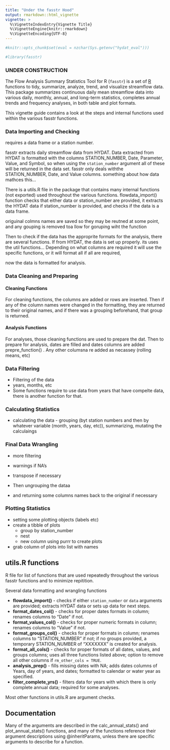 ```yaml
---
title: "Under the fasstr Hood"
output: rmarkdown::html_vignette
vignette: >
  %\VignetteIndexEntry{Vignette Title}
  %\VignetteEngine{knitr::rmarkdown}
  %\VignetteEncoding{UTF-8}
---
```


```r
#knitr::opts_chunk$set(eval = nzchar(Sys.getenv("hydat_eval")))
```

```r
#library(fasstr)
```

### UNDER CONSTRUCTION

The Flow Analysis Summary Statistics Tool for R (`fasstr`) is a set of [R](http://www.r-project.org) functions to tidy, summarize, analyze, trend, and visualize streamflow data. This package summarizes continuous daily mean streamflow data into various daily, monthly, annual, and long-term statistics, completes annual trends and frequency analyses, in both table and plot formats.

This vignette guide contains a look at the steps and internal functions used within the various fasstr functions.



### Data Importing and Checking

requires a data frame or a station number.

fasstr extracts daily streamflow data from HYDAT.  Data extracted from HYDAT is formatted with the columns STATION_NUMBER, Date, Parameter, Value, and Symbol, so when using the `station_number` argument all of these will be returned in the data set.  fasstr only deals withthe STATION_NUMBER, Date, and Value columns.  something about how data mathces this... 


There is a utils.R file in the package that contains many internal functions (not exported) used throughout the various functions. flowdata_import() function checks that either data or station_number are provided, it extracts the HYDAT data if station_number is provided, and checks if the data is a data frame.

origuinal colmns names are saved so they may be reutned at some point, and any gouping is removed toa llow for goruping wiht the function

Then to check if the data has the approprite formats for the analysis, there are several functions. If from HYDAT, the data is set up properly. its uses the util functions... Depending on what columns are required it will use the specific functions, or it will format all if all are required,

now the data is formatted for analysis.


### Data Cleaning and Preparing


#### Cleaning Functions

For cleaning functions, the columns are added or rows are inserted. Then if any of the column names were changed in the formatting, they are returned to their original names, and if there was a grouping beforehand, that group is returned.


#### Analysis Functions

For analyses, those cleaning functions are used to prepare the dat.
Then to prepare for analysis, dates are filled and dates columns are added prepre_function() . Any other columsna re added as necassey (rolling means, etc)


### Data Filtering

- Filtering of the data 
- years, months, etc
- Some functions require to use data from years that have compelte data, there is another function for that.


### Calculating Statistics

- calculating the data - grouping (byt station numbers and then by whatever variable (month, years, day, etc)), summarizing, mutating the calculaings


### Final Data Wrangling

- more filtering
- warnings if NA's
- transpose if necessary

- Then ungrouping the dataa
- and returning some columns names back to the original if necessary



### Plotting Statistics

- setting some plotting objects (labels etc)
- create a tibble of plots
    - group by station_number
    - nest
    - new column using purrr to create plots
- grab column of plots into list with names




## utils.R functions

R file for list of functions that are used repeatedly throughout the various fasstr functions and to minimize repitition.

Several data formatting and wrangling functions

- **flowdata_import()** - checks if either `station_number` or `data` arguments are provided; extracts HYDAT data or sets up data for next steps.
- **format_dates_col()** - checks for proper dates formats in column; renames columns to "Date" if not.
- **format_values_col()** - checks for proper numeric formats in column; renames columns to "Value" if not.
- **format_groups_col()** - checks for proper formats in column; renames columns to "STATION_NUMBER" if not; if no groups provided, a temporary STATION_NUMBER of "XXXXXXX" is created for analysis.
- **format_all_cols()** - checks for proper formats of all dates, values, and groups columns; uses all three functions listed above; option to remove all other columns if `rm_other_cols = TRUE`.
- **analysis_prep()** - fills missing dates with NA; adds dates columns of Years, day of years, and dates; formatted to calendar or water year as specified.
- **filter_complete_yrs()** - filters data for years with which there is only complete annual data; required for some analyses.

Most other functions in utils.R are argument checks.



## Documentation

Many of the arguments are described in the calc_annual_stats() and plot_annual_stats() functions, and many of the functions reference their argument descriptions using @inheritParams, unless there are specific arguments to describe for a function. 



